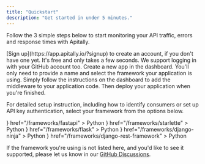 ```yaml
---
title: "Quickstart"
description: "Get started in under 5 minutes."
---
```


Follow the 3 simple steps below to start monitoring your API traffic, errors and response times with Apitally.

<Steps>
  <Step icon="user" iconType="regular" title="Log in to our dashboard">
    [Sign up](https://app.apitally.io/?signup) to create an account, if you
    don't have one yet. It's free and only takes a few seconds. We support
    logging in with your GitHub account too.
  </Step>
  <Step icon="plus" iconType="regular" title="Create app">
    Create a new app in the dashboard. You'll only need to provide a name and
    select the framework your application is using.
  </Step>
  <Step
    icon="code-pull-request"
    iconType="regular"
    title="Add middleware to your application code"
  >
    Simply follow the instructions on the dashboard to add the middleware to
    your application code. Then deploy your application when you're finished.
  </Step>
</Steps>

For detailed setup instruction, including how to identify consumers or set up API key authentication, select your framework from the options below.

<CardGroup cols={3}>
  <Card
    title="FastAPI"
    icon={
      <img
        src="https://raw.githubusercontent.com/apitally/assets/main/frameworks/fastapi-icon.svg"
        style={{ height: "32px", maxWidth: "unset" }}
      />
    }
    href="/frameworks/fastapi"
  >
    Python
  </Card>
  <Card
    title="Starlette"
    icon={
      <img
        src="https://raw.githubusercontent.com/apitally/assets/main/frameworks/starlette-icon.svg"
        style={{ height: "32px", maxWidth: "unset" }}
      />
    }
    href="/frameworks/starlette"
  >
    Python
  </Card>
  <Card
    title="Flask"
    icon={
      <img
        src="https://raw.githubusercontent.com/apitally/assets/main/frameworks/flask-icon.svg"
        style={{ height: "32px", maxWidth: "unset" }}
      />
    }
    href="/frameworks/flask"
  >
    Python
  </Card>
  <Card
    title="Django Ninja"
    icon={
      <img
        src="https://raw.githubusercontent.com/apitally/assets/main/frameworks/django-icon.svg"
        style={{ height: "32px", maxWidth: "unset" }}
      />
    }
    href="/frameworks/django-ninja"
  >
    Python
  </Card>
  <Card
    title="Django REST Framework"
    icon={
      <img
        src="https://raw.githubusercontent.com/apitally/assets/main/frameworks/django-icon.svg"
        style={{ height: "32px", maxWidth: "unset" }}
      />
    }
    href="/frameworks/django-rest-framework"
  >
    Python
  </Card>
</CardGroup>

If the framework you're using is not listed here, and you'd like to see it supported, please let us know in our [GitHub Discussions](https://github.com/orgs/apitally/discussions/categories/feedback-ideas).
